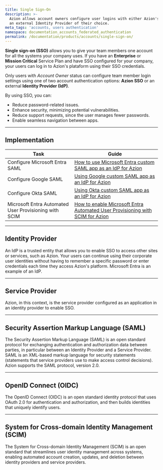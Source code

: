 ```yaml
---
title: Single Sign-On
description: >-
  Azion allows account owners configure user logins with either Azion's SSO or
  an external Identity Provider of their choice.
meta_tags: 'accounts, users authentication'
namespace: documentation_accounts_federated_authentication
permalink: /documentation/products/accounts/single-sign-on/
---
```


**Single sign-on (SSO)** allows you to give your team members one account for all the systems your company uses. If you have an **Enterprise** or **Mission Critical** Service Plan and have SSO configured for your company, your users can log in to Azion's plataform using their SSO credentials.

Only users with *Account Owner* status can configure team member login settings using one of two account authentication options: **Azion SSO** or an external **Identity Provider (IdP)**.

By using SSO, you can:

- Reduce password-related issues.
- Enhance security, minimizing potential vulnerabilities.
- Reduce support requests, since the user manages fewer passwords.
- Enable seamless navigation between apps.

---

## Implementation

| Task | Guide |
| ---- | ----- |
| Configure Microsoft Entra SAML| [How to use Microsoft Entra custom SAML app as an IdP for Azion](/en/documentation/products/guides/sso-microsoft-entra-saml/) |
| Configure Google SAML | [Using Google custom SAML app as an IdP for Azion](/en/documentation/products/guides/sso-google-saml/) |
| Configure Okta SAML | [Using Okta custom SAML app as an IdP for Azion](/en/documentation/products/guides/sso-okta-saml/) |
| Microsoft Entra Automated User Provisioning with SCIM | [How to enable Microsoft Entra Automated User Provisioning with SCIM for Azion](/en/documentation/products/guides/microsoft-entra-automated-user-provisioning/) |

---

## Identity Provider

An IdP is a trusted entity that allows you to enable SSO to access other sites or services, such as Azion. Your users can continue using their corporate user identities without having to remember a specific password or enter credentials each time they access Azion's platform. Microsoft Entra is an example of an IdP.

---

## Service Provider

Azion, in this context, is the service provider configured as an application in an identity provider to enable SSO.

---

## Security Assertion Markup Language (SAML)

The Security Assertion Markup Language (SAML) is an open standard protocol for exchanging authentication and authorization data between parties, in particular between an Identity Provider and a Service Provider. SAML is an XML-based markup language for security statements (statements that service providers use to make access control decisions). Azion supports the SAML protocol, version 2.0.

---

## OpenID Connect (OIDC)

The OpenID Connect (OIDC) is an open standard identity protocol that uses OAuth 2.0 for authentication and authorization, and then builds identities that uniquely identify users.

---

## System for Cross-domain Identity Management (SCIM)

The System for Cross-domain Identity Management (SCIM) is an open standard that streamlines user identity management across systems, enabling automated account creation, updates, and deletion between identity providers and service providers. 